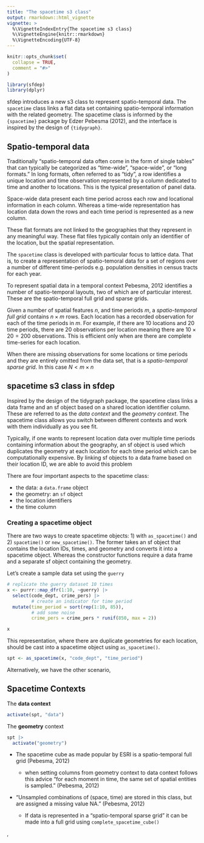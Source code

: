```yaml
---
title: "The spacetime s3 class"
output: rmarkdown::html_vignette
vignette: >
  %\VignetteIndexEntry{The spacetime s3 class}
  %\VignetteEngine{knitr::rmarkdown}
  %\VignetteEncoding{UTF-8}
---
```


```r
knitr::opts_chunk$set(
  collapse = TRUE,
  comment = "#>"
)
```

```r
library(sfdep)
library(dplyr)
```

sfdep introduces a new s3 class to represent spatio-temporal data. The `spacetime` class links a flat data set containing spatio-temporal information with the related geometry. The spacetime class is informed by the `{spacetime}` package by Edzer Pebesma (2012), and the interface is inspired by the design of `{tidygraph}`.

## Spatio-temporal data

Traditionally "spatio-temporal data often come in the form of single tables" that can typically be categorized as "time-wide", "space-wide", or "long formats." In long formats, often referred to as "tidy", a row identifies a unique location and time observation represented by a column dedicated to time and another to locations. This is the typical presentation of panel data.

Space-wide data present each time period across each row and locational information in each column. Whereas a time-wide representation has location data down the rows and each time period is represented as a new column.

These flat formats are not linked to the geographies that they represent in any meaningful way. These flat files typically contain only an identifier of the location, but the spatial representation.

The `spacetime` class is developed with particular focus to lattice data. That is, to create a representation of spatio-temoral data for a set of regions over a number of different time-periods e.g. population densities in census tracts for each year.

To represent spatial data in a temporal context Pebesma, 2012 identifies a number of spatio-temporal layouts, two of which are of particular interest. These are the spatio-temporal full grid and sparse grids.

Given a number of spatial features $n$, and time periods $m$, a *spatio-temporal full grid* contains $n \times m$ rows. Each location has a recorded observation for each of the time periods in $m$. For example, if there are 10 locations and 20 time periods, there are 20 observations per location meaning there are $10 \times 20 = 200$ observations. This is efficient only when are there are complete time-series for each location.

When there are missing observations for some locations or time periods and they are entirely omitted from the data set, that is a *spatio-temporal sparse grid*. In this case $N \lt m \times n$

## spacetime s3 class in sfdep

Inspired by the design of the tidygraph package, the spacetime class links a data frame and an sf object based on a shared location identifier column. These are referred to as the *data context* and the *geometry context*. The spacetime class allows you switch between different contexts and work with them individually as you see fit.

Typically, if one wants to represent location data over multiple time periods containing information about the geography, an sf object is used which duplicates the geometry at each location for each time period which can be computationally expensive. By linking sf objects to a data frame based on their location ID, we are able to avoid this problem

There are four important aspects to the spacetime class:

-   the data: a `data.frame` object
-   the geometry: an `sf` object
-   the location identifiers
-   the time column

### Creating a spacetime object

There are two ways to create spacetime objects: 1) with `as_spacetime()` and 2) `spacetime()` or `new_spacetime()`. The former takes an sf object that contains the location IDs, times, and geometry and converts it into a spacetime object. Whereas the constructor functions require a data frame and a separate sf object containing the geometry.

Let's create a sample data set using the `guerry`

```r
# replicate the guerry dataset 10 times
x <- purrr::map_dfr(1:10, ~guerry) |> 
  select(code_dept, crime_pers) |> 
         # create an indicator for time period
  mutate(time_period = sort(rep(1:10, 85)), 
         # add some noise 
         crime_pers = crime_pers * runif(850, max = 2))

x
```

This representation, where there are duplicate geometries for each location, should be cast into a spacetime object using `as_spacetime()`.

```r
spt <- as_spacetime(x, "code_dept", "time_period")
```

Alternatively, we have the other scenario, 



## Spacetime Contexts

The **data context**

```r
activate(spt, "data")
```

The **geometry** context

```r
spt |> 
  activate("geometry") 
```

-   The spacetime cube as made popular by ESRI is a spatio-temporal full grid (Pebesma, 2012)

    -   when setting columns from geometry context to data context follows this advice "for each moment in time, the same set of spatial entities is sampled." (Pebesma, 2012)

-   "Unsampled combinations of (space, time) are stored in this class, but are assigned a missing value NA." (Pebesma, 2012)

    -   If data is represented in a "spatio-temporal sparse grid" it can be made into a full grid using `complete_spacetime_cube()`

‚
